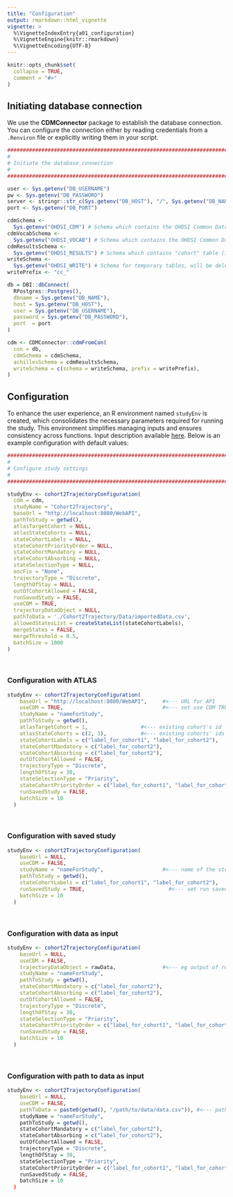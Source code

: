 ```yaml
---
title: "Configuration"
output: rmarkdown::html_vignette
vignette: >
  %\VignetteIndexEntry{a01_configuration}
  %\VignetteEngine{knitr::rmarkdown}
  %\VignetteEncoding{UTF-8}
---
```


```r
knitr::opts_chunk$set(
  collapse = TRUE,
  comment = "#>"
)
```

## Initiating database connection

We use the **CDMConnector** package to establish the database connection. You can configure the connection either by reading credentials from a `.Renviron` file or explicitly writing them in your script.

```r
################################################################################
#
# Initiate the database connection
#
#################################################################################

user <- Sys.getenv("DB_USERNAME")
pw <- Sys.getenv("DB_PASSWORD")
server <- stringr::str_c(Sys.getenv("DB_HOST"), "/", Sys.getenv("DB_NAME"))
port <- Sys.getenv("DB_PORT")

cdmSchema <-
  Sys.getenv("OHDSI_CDM") # Schema which contains the OHDSI Common Data Model
cdmVocabSchema <-
  Sys.getenv("OHDSI_VOCAB") # Schema which contains the OHDSI Common Data Model vocabulary tables.
cdmResultsSchema <-
  Sys.getenv("OHDSI_RESULTS") # Schema which contains "cohort" table (is not mandatory)
writeSchema <-
  Sys.getenv("OHDSI_WRITE") # Schema for temporary tables, will be deleted
writePrefix <- "cc_"

db = DBI::dbConnect(
  RPostgres::Postgres(),
  dbname = Sys.getenv("DB_NAME"),
  host = Sys.getenv("DB_HOST"),
  user = Sys.getenv("DB_USERNAME"),
  password = Sys.getenv("DB_PASSWORD"),
  port  = port
)

cdm <- CDMConnector::cdmFromCon(
  con = db,
  cdmSchema = cdmSchema,
  achillesSchema = cdmResultsSchema,
  writeSchema = c(schema = writeSchema, prefix = writePrefix),
)
```

## Configuration

To enhance the user experience, an R environment named `studyEnv` is created, which consolidates the necessary parameters required for running the study. This environment simplifies managing inputs and ensures consistency across functions. Input description available [here](../reference/cohort2TrajectoryConfiguration.html). Below is an example configuration with default values: 

```r
################################################################################
#
# Configure study settings
#
################################################################################

studyEnv <- cohort2TrajectoryConfiguration(
  cdm = cdm,
  studyName = "Cohort2Trajectory",
  baseUrl = "http://localhost:8080/WebAPI",
  pathToStudy = getwd(),
  atlasTargetCohort = NULL,
  atlasStateCohorts = NULL,
  stateCohortLabels = NULL,
  stateCohortPriorityOrder = NULL,
  stateCohortMandatory = NULL,
  stateCohortAbsorbing = NULL,
  stateSelectionType = NULL,
  oocFix = "None",
  trajectoryType = "Discrete",
  lengthOfStay = NULL,
  outOfCohortAllowed = FALSE,
  runSavedStudy = FALSE,
  useCDM = TRUE,
  trajectoryDataObject = NULL,
  pathToData = './Cohort2Trajectory/Data/importedData.csv',
  allowedStatesList = createStateList(stateCohortLabels),
  mergeStates = FALSE,
  mergeThreshold = 0.5,
  batchSize = 1000
) 
```

<br>

### Configuration with ATLAS

```r

studyEnv <- cohort2TrajectoryConfiguration(
    baseUrl = "http://localhost:8080/WebAPI",     #<--- URL for API
    useCDM = TRUE,                                #<--- set use CDM TRUE
    studyName = "nameForStudy",
    pathToStudy = getwd(),
    atlasTargetCohort = 1,                 #<--- existing cohort's id
    atlasStateCohorts = c(2, 3),           #<--- existing cohorts' ids
    stateCohortLabels = c("label_for_cohort1", "label_for_cohort2"),
    stateCohortMandatory = c("label_for_cohort2"),
    stateCohortAbsorbing = c("label_for_cohort2"),
    outOfCohortAllowed = FALSE,
    trajectoryType = "Discrete",
    lengthOfStay = 30,
    stateSelectionType = "Priority",
    stateCohortPriorityOrder = c("label_for_cohort1", "label_for_cohort2"),
    runSavedStudy = FALSE,
    batchSize = 10
  )

```

<br>

### Configuration with saved study 

```r

studyEnv <- cohort2TrajectoryConfiguration(
    baseUrl = NULL,     
    useCDM = FALSE,                                
    studyName = "nameForStudy",                   #<--- name of the study in trajectorySettings.csv
    pathToStudy = getwd(),
    stateCohortLabels = c("label_for_cohort1", "label_for_cohort2"),
    runSavedStudy = TRUE,                           #<--- set run saved study to true
    batchSize = 10
  )

```

<br>

### Configuration with data as input

```r

studyEnv <- cohort2TrajectoryConfiguration(
    baseUrl = NULL,   
    useCDM = FALSE,                       
    trajectoryDataObject = rawData,               #<--- eg output of read.csv
    studyName = "nameForStudy",
    pathToStudy = getwd(),
    stateCohortMandatory = c("label_for_cohort2"),
    stateCohortAbsorbing = c("label_for_cohort2"),
    outOfCohortAllowed = FALSE,
    trajectoryType = "Discrete",
    lengthOfStay = 30,
    stateSelectionType = "Priority",
    stateCohortPriorityOrder = c("label_for_cohort1", "label_for_cohort2"),
    runSavedStudy = FALSE,
    batchSize = 10
  )

```

<br>

### Configuration with path to data as input

```r

studyEnv <- cohort2TrajectoryConfiguration(
    baseUrl = NULL,   
    useCDM = FALSE,                       
    pathToData = paste0(getwd(), "/path/to/data/data.csv")), #<--- path to data as input
    studyName = "nameForStudy",
    pathToStudy = getwd(),
    stateCohortMandatory = c("label_for_cohort2"),
    stateCohortAbsorbing = c("label_for_cohort2"),
    outOfCohortAllowed = FALSE,
    trajectoryType = "Discrete",
    lengthOfStay = 30,
    stateSelectionType = "Priority",
    stateCohortPriorityOrder = c("label_for_cohort1", "label_for_cohort2"),
    runSavedStudy = FALSE,
    batchSize = 10
  )

```

